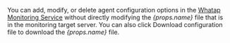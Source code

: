 <p>
  You can add, modify, or delete agent configuration options in the <a href="https://service.whatap.io">Whatap Monitoring Service</a> without directly modifying the <em>{props.name}</em> file that is in the monitoring target server. You can also click <UI>Download configuration file</UI> to download the <em>{props.name}</em> file.
</p>
